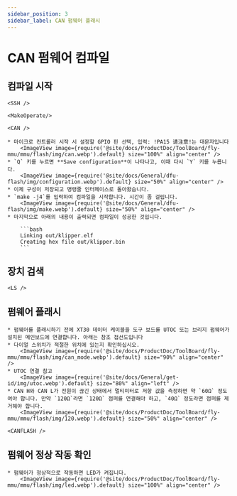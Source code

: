 ```yaml
---
sidebar_position: 3
sidebar_label: CAN 펌웨어 플래시
---
```




# CAN 펌웨어 컴파일

## 컴파일 시작

    <SSH />

    <MakeOperate/>

    <CAN />

    * 마이크로 컨트롤러 시작 시 설정할 GPIO 핀 선택, 입력: !PA15 请注意!는 대문자입니다
        <ImageView image={require('@site/docs/ProductDoc/ToolBoard/fly-mmu/mmu/flash/img/can.webp').default} size="100%" align="center" />
    * `Q` 키를 누르면 **Save configuration**이 나타나고, 이때 다시 `Y` 키를 누릅니다.
        <ImageView image={require('@site/docs/General/dfu-flash/img/configuration.webp').default} size="50%" align="center" />
    * 이제 구성이 저장되고 명령줄 인터페이스로 돌아왔습니다.
    * `make -j4`를 입력하여 컴파일을 시작합니다. 시간이 좀 걸립니다.
        <ImageView image={require('@site/docs/General/dfu-flash/img/make.webp').default} size="50%" align="center" />
    * 마지막으로 아래의 내용이 출력되면 컴파일이 성공한 것입니다.

        ```bash
        Linking out/klipper.elf
        Creating hex file out/klipper.bin
        ```

## 장치 검색

    <LS />


## 펌웨어 플래시

    * 펌웨어를 플래시하기 전에 XT30 데이터 케이블을 도구 보드를 UTOC 또는 브리지 펌웨어가 설치된 메인보드에 연결합니다. 아래는 참조 접선도입니다
    * 다이얼 스위치가 적절한 위치에 있는지 확인하십시오.
        <ImageView image={require('@site/docs/ProductDoc/ToolBoard/fly-mmu/mmu/flash/img/can_mode.webp').default} size="90%" align="center" />
    * UTOC 연결 참고
        <ImageView image={require('@site/docs/General/get-id/img/utoc.webp').default} size="80%" align="left" />
    * CAN H와 CAN L가 전원이 끊긴 상태에서 멀티미터로 저항 값을 측정하면 약 `60Ω` 정도여야 합니다. 만약 `120Ω`라면 `120Ω` 점퍼를 연결해야 하고, `40Ω` 정도라면 점퍼를 제거해야 합니다.
        <ImageView image={require('@site/docs/ProductDoc/ToolBoard/fly-mmu/mmu/flash/img/120.webp').default} size="50%" align="center" />

    <CANFLASH />

## 펌웨어 정상 작동 확인

    * 펌웨어가 정상적으로 작동하면 LED가 켜집니다.
        <ImageView image={require('@site/docs/ProductDoc/ToolBoard/fly-mmu/mmu/flash/img/led.webp').default} size="100%" align="center" />
